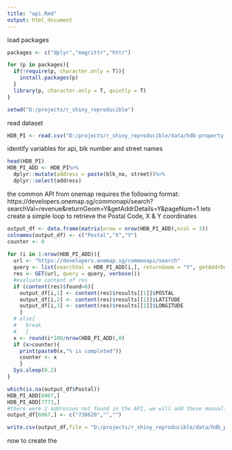 ---
title: "api.Rmd"
output: html_document
---

load packages
```{r}
packages <- c("dplyr","magrittr","httr")

for (p in packages){
  if(!require(p, character.only = T)){
    install.packages(p)
  }
  library(p, character.only = T, quietly = T)
}

setwd("D:/projects/r_shiny_reproducible")
```

read dataset
```{r}
HDB_PI <- read.csv("D:/projects/r_shiny_reproducible/data/hdb-property-information.csv", stringsAsFactors = F)
```

identify variables for api, blk number and street names
```{r}
head(HDB_PI)
HDB_PI_ADD <- HDB_PI%>%
  dplyr::mutate(address = paste(blk_no, street))%>%
  dplyr::select(address)
```

the common API from onemap requires the following format: https://developers.onemap.sg/commonapi/search?searchVal=revenue&returnGeom=Y&getAddrDetails=Y&pageNum=1
lets create a simple loop to retrieve the Postal Code, X & Y coordinates
```{r}
output_df <- data.frame(matrix(nrow = nrow(HDB_PI_ADD),ncol = 3))
colnames(output_df) <- c("Postal","X","Y")
counter <- 0
  
for (i in 1:nrow(HDB_PI_ADD)){
  url <- "https://developers.onemap.sg/commonapi/search"
  query <- list(searchVal = HDB_PI_ADD[i,], returnGeom = "Y", getAddrDetails = "Y",pageNum = 1)
  res <- GET(url, query = query, verbose())
  #evaluate content of res
  if (content(res)$found>0){
    output_df[i,1] <- content(res)$results[[1]]$POSTAL
    output_df[i,2] <- content(res)$results[[1]]$LATITUDE
    output_df[i,3] <- content(res)$results[[1]]$LONGITUDE
    }
  # else{
  #   break
  #   }
  x <- round(i*100/nrow(HDB_PI_ADD),0)
  if (x>counter){
    print(paste0(x,"% is completed"))
    counter <- x
    }
  Sys.sleep(0.2)
}


```



```{r}
which(is.na(output_df$Postal))
HDB_PI_ADD[6067,]
HDB_PI_ADD[7773,]
#there were 2 addresses not found in the API, we will add these manually
output_df[6067,] <- c("738620","","")

write.csv(output_df,file = "D:/projects/r_shiny_reproducible/data/hdb_pi_postalXY.csv")

```
now to create the 
